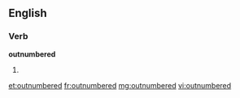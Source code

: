 ==English==

===Verb===
'''outnumbered'''

# {{past of|outnumber}}

[[et:outnumbered]]
[[fr:outnumbered]]
[[mg:outnumbered]]
[[vi:outnumbered]]